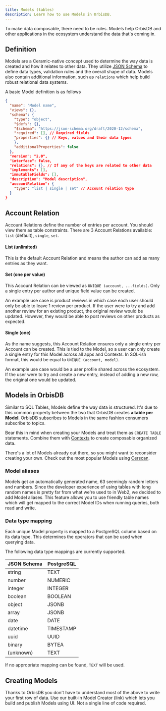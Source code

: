 ```yaml
---
title: Models (tables)
description: Learn how to use Models in OrbisDB.
---
```


To make data composable, there need to be rules. Models help OrbisDB and other applications in the
ecosystem understand the data that's coming in.

## Definition

Models are a Ceramic-native concept used to determine the way data is created and how it relates to
other data. They utilize [JSON Schema](https://json-schema.org/) to define data types, validation
rules and the overall shape of data. Models also contain additional information, such as `relations`
which help build robust relational data systems.

A basic Model definition is as follows

```json
{
  "name": "Model name",
  "views": {},
  "schema": {
    "type": "object",
    "$defs": {},
    "$schema": "https://json-schema.org/draft/2020-12/schema",
    "required": [], // Required fields
    "properties": {} // Keys, values and their data types
    },
    "additionalProperties": false
  },
  "version": "2.0",
  "interface": false,
  "relations": {}, // If any of the keys are related to other data
  "implements": [],
  "immutableFields": [],
  "description": "Model description",
  "accountRelation": {
    "type": "list | single | set" // Account relation type
  }
}
```

## Account Relation

Account Relations define the number of entries per account. You should view them as table
constraints. There are 3 Account Relations available: `list` (default), `single`, `set`.

#### List (unlimited)

This is the default Account Relation and means the author can add as many entries as they want.

#### Set (one per value)

This Account Relation can be viewed as `UNIQUE (account, ...fields)`. Only a single entry per author
and unique field value can be created.

An example use case is product reviews in which case each user should only be able to leave 1 review
per product. If the user were to try and add another review for an existing product, the original
review would be updated. However, they would be able to post reviews on other products as expected.

#### Single (one)

As the name suggests, this Account Relation ensures only a single entry per Account can be created.
This is tied to the Model, so a user can only create a single entry for this Model across all apps
and Contexts. In SQL-ish format, this would be equal to `UNIQUE (account, model)`.

An example use case would be a user profile shared across the ecosystem. If the user were to try and
create a new entry, instead of adding a new row, the original one would be updated.

## Models in OrbisDB

Similar to SQL Tables, Models define the way data is structured. It's due to this common property
between the two that OrbisDB creates **a table per Model**. OrbisDB subscribes to Models in the same
fashion consumers subscribe to topics.

Bear this in mind when creating your Models and treat them as `CREATE TABLE` statements. Combine
them with [Contexts](/databases/orbisdb-managing-data/contexts) to create composable organized data.

There's a lot of Models already out there, so you might want to reconsider creating your own. Check
out the most popular Models using [Cerscan](https://cerscan.com/mainnet/leaderboard).

### Model aliases

Models get an automatically generated name, 63 seemingly random letters and numbers. Since the
developer experience of using tables with long random names is pretty far from what we're used to in
Web2, we decided to add Model aliases. This feature allows you to use friendly table names which
will get mapped to the correct Model IDs when running queries, both read and write.

### Data type mapping

Each unique Model property is mapped to a PostgreSQL column based on its data type. This determines
the operators that can be used when querying data.

The following data type mappings are currently supported.

| JSON Schema | PostgreSQL |
| ----------- | ---------- |
| string      | TEXT       |
| number      | NUMERIC    |
| integer     | INTEGER    |
| boolean     | BOOLEAN    |
| object      | JSONB      |
| array       | JSONB      |
| date        | DATE       |
| datetime    | TIMESTAMP  |
| uuid        | UUID       |
| binary      | BYTEA      |
| (unknown)   | TEXT       |

If no appropriate mapping can be found, `TEXT` will be used.

## Creating Models

Thanks to OrbisDB you don't have to understand most of the above to write your first row of data.
Use our built-in Model Creator (link) which lets you build and publish Models using UI. Not a single
line of code required.
